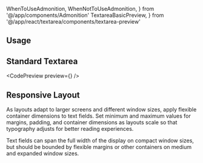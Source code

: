 ---
---

  WhenToUseAdmonition,
  WhenNotToUseAdmonition,
} from '@/app/components/Admonition'
  TextareaBasicPreview,
} from '@/app/react/textarea/components/textarea-preview'

## Usage

<WhenToUseAdmonition description="Use a text field when someone needs to enter text into a UI, such as filling in contact or payment information." />

## Standard Textarea

<CodePreview preview={<TextareaBasicPreview />} />

<WhenToUseAdmonition description="When you use any type of standard inputs within a form." />

## Responsive Layout

As layouts adapt to larger screens and different window sizes, apply flexible container dimensions to text fields. Set minimum and maximum values for margins, padding, and container dimensions as layouts scale so that typography adjusts for better reading experiences.

Text fields can span the full width of the display on compact window sizes, but should be bounded by flexible margins or other containers on medium and expanded window sizes.
